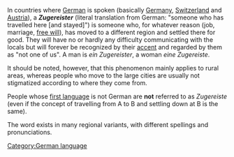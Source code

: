 In countries where [[German language|German]] is spoken (basically [[Germany]], [[Switzerland]] and [[Austria]]), a '''''Zugereister''''' (literal translation from German: "someone who has travelled here [and stayed]") is someone who, for whatever reason (job, marriage, [[free will]]), has moved to a different region and settled there for good. They will have no or hardly any difficulty communicating with the locals but will forever be recognized by their [[accent (language)|accent]] and regarded by them as "not one of us". A man is ''ein Zugereister'', a woman ''eine Zugereiste''.

It should be noted, however, that this phenomenon mainly applies to rural areas, whereas people who move to the large cities are usually not stigmatized according to where they come from.

People whose [[first language]] is not German are '''not''' referred to as ''Zugereiste'' (even if the concept of travelling from A to B and settling down at B is the same).

The word exists in many regional variants, with different spellings and pronunciations.
[[Category:German language]]